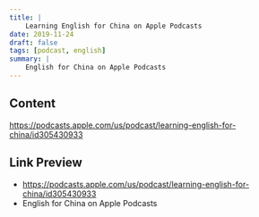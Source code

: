 ```yaml
---
title: |
    Learning English for China on Apple Podcasts
date: 2019-11-24
draft: false
tags: [podcast, english]
summary: |
    English for China on Apple Podcasts
---
```


## Content

https://podcasts.apple.com/us/podcast/learning-english-for-china/id305430933

## Link Preview

- https://podcasts.apple.com/us/podcast/learning-english-for-china/id305430933
- English for China on Apple Podcasts
